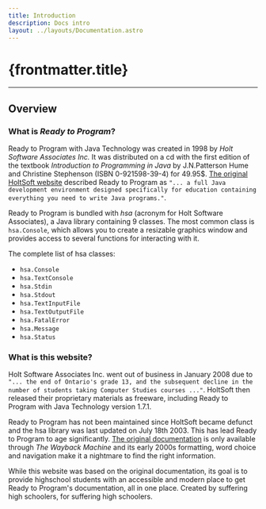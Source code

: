 ```yaml
---
title: Introduction
description: Docs intro
layout: ../layouts/Documentation.astro
---
```


# {frontmatter.title}

---

## Overview

### What is *Ready to Program*?  

Ready to Program with Java Technology was created in 1998 by *Holt Software Associates Inc.* It was distributed on a cd with the first edition of the textbook *Introduction to Programming in Java* by J.N.Patterson Hume and Christine Stephenson (ISBN 0-921598-39-4) for 49.95$. [The original HoltSoft website](https://web.archive.org/web/20000823061134/http://www.holtsoft.com/java/home.html) described Ready to Program as `"... a full Java development environment designed specifically for education containing everything you need to write Java programs."`.

Ready to Program is bundled with *hsa* (acronym for Holt Software Associates), a Java library containing 9 classes. The most common class is `hsa.Console`, which allows you to create a resizable graphics window and provides access to several functions for interacting with it.

The complete list of hsa classes:
- `hsa.Console`
- `hsa.TextConsole`
- `hsa.Stdin`
- `hsa.Stdout`
- `hsa.TextInputFile`
- `hsa.TextOutputFile`
- `hsa.FatalError`
- `hsa.Message`
- `hsa.Status`

### What is this website?

Holt Software Associates Inc. went out of business in January 2008 due to `"... the end of Ontario's grade 13, and the subsequent decline in the number of students taking Computer Studies courses ..."`. HoltSoft then released their proprietary materials as freeware, including Ready to Program with Java Technology version 1.7.1.

Ready to Program has not been maintained since HoltSoft became defunct and the hsa library was last updated on July 18th 2003. This has lead Ready to Program to age significantly. [The original documentation](https://web.archive.org/web/20070622130456/http://www.holtsoft.com/java/hsa_package.html) is only available through *The Wayback Machine* and its early 2000s formatting, word choice and navigation make it a nightmare to find the right information.

While this website was based on the original documentation, its goal is to provide highschool students with an accessible and modern place to get Ready to Program's documentation, all in one place. Created by suffering high schoolers, for suffering high schoolers.